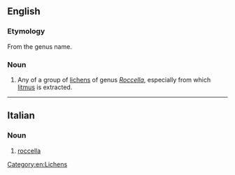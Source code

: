 {{also|Roccella}}
==English==
{{rfi|en}}
{{wikipedia|Roccella (lichen)}}
{{wikispecies}}

===Etymology===
From the genus name.

===Noun===
{{en-noun}}

# Any of a group of [[lichen]]s of genus ''[[Roccella]]'', especially {{taxlink|Rocella tinctoria|species|noshow=1}} from which [[litmus]] is extracted.

[[Category:en:Lichens]]

----

==Italian==

===Noun===
{{it-noun|f}}

# [[#English|roccella]]

{{C|it|Lichens}}